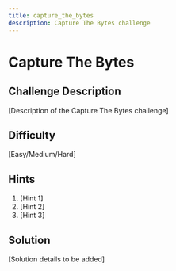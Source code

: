 ```yaml
---
title: capture_the_bytes
description: Capture The Bytes challenge
---
```


# Capture The Bytes

## Challenge Description

[Description of the Capture The Bytes challenge]

## Difficulty

[Easy/Medium/Hard]

## Hints

1. [Hint 1]
2. [Hint 2]
3. [Hint 3]

## Solution

[Solution details to be added]
